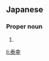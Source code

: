 ==Japanese==
{{ja-kanjitab|やす|ゆき}}

===Proper noun===
{{ja-pos|proper|やすゆき}}

# {{given name|male|lang=ja|sort=やすゆき}}

[[li:泰幸]]